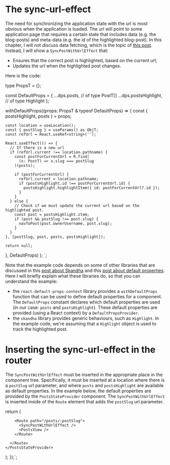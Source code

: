 
# The sync-url-effect

The need for synchronizing the application state with the url is most obvious when
the application is loaded. The url will point to some application page that requires
a certain state that includes data (e.g. the blog-posts) and meta-data (e.g. the id of
the highlighted blog-post). In this chapter, I will not discuss data fetching, which is the
topic of [this post](/posts/state-providers/chapter-1). Instead, I will show
a `SyncPostWithUrlEffect` that:

- Ensures that the correct post is highlighted, based on the current url;
- Updates the url when the highlighted post changes.

Here is the code:

type PropsT = {};

const DefaultProps = {
  ...dps.posts,              // of type PostT[]
  ...dps.postsHighlight,     // of type Highlight<PostT>
};

  withDefaultProps((props: PropsT & typeof DefaultProps) => {
    const { postsHighlight, posts } = props;

    const location = useLocation();
    const { postSlug } = useParams() as ObjT;
    const refUrl = React.useRef<string>('');

    React.useEffect(() => {
      // If there is a new url
      if (refUrl.current !== location.pathname) {
        const postForCurrentUrl = R.find(
          (x: PostT) => x.slug === postSlug
        )(posts);

        if (postForCurrentUrl) {
          refUrl.current = location.pathname;
          if (postsHighlight.id !== postForCurrentUrl.id) {
            postsHighlight.highlightItem({ id: postForCurrentUrl?.id });
          }
        }
      } else {
        // Check if we must update the current url based on the highlighted post.
        const post = postsHighlight.item;
        if (post && postSlug !== post.slug) {
          navToPost(post.ownerUsername, post.slug);
        }
      }
    }, [postSlug, post, posts, postsHighlight]);

    return null;
  }, DefaultProps)
);
`;

<CodeSnippet
  title="SyncPostWithUrlEffect.tsx"
  addMb
  code={code1}
/>

Note that the example code depends on some of other libraries that are discussed in
this [post about Skandha](/posts/skandha/chapter-1) and this
[post about default properties](/posts/default-props/chapter-1). Here I will briefly
explain what these libraries do, so that you can understand the example:

- the `react-default-props-context` library provides a `withDefaultProps` function that
  can be used to define default properties for a component. The `DefaultProps` constant
  declares which default properties are used (in our case: `posts` and `postsHighlight`).
  These default properties are provided (using a React context) by a `DefaultPropsProvider`.
- the `skandha` library provides generic behaviours, such as `Highlight`. In the example
  code, we're assuming that a `Highlight` object is used to track the highlighted post.


# Inserting the sync-url-effect in the router

The `SyncPostWithUrlEffect` must be inserted in the appropriate place in the component tree.
Specifically, it must be inserted at a location where there is a `postSlug` url parameter,
and where `posts` and `postsHighlight` are available as default properties. In the example below,
the default properties are provided by the `PostsStateProvider` component. The `SyncPostWithUrlEffect`
is inserted inside of the `Route` element that adds the `postSlug` url parameter.

  return (
    <PostsStateProvider>
      <Route path="/posts">
        <PostsView />

        <Route path="/posts/:postSlug">
          <SyncPostWithUrlEffect />
          <PostsView />
        </Route>

      </Route>
    </PostsStateProvider>
  );
});`;

<CodeSnippet
  title="UrlRouter.tsx"
  addMb
  code={code2}
/>
